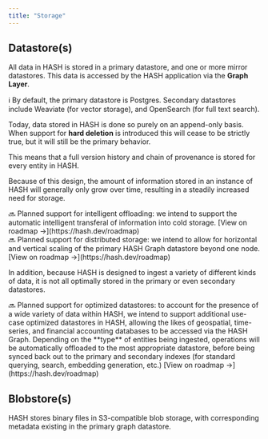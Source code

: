 ```yaml
---
title: "Storage"
---
```


## Datastore(s)

All data in HASH is stored in a primary datastore, and one or more mirror datastores. This data is accessed by the HASH application via the **Graph Layer**.

<aside>
  ℹ️ By default, the primary datastore is Postgres. Secondary datastores include
  Weaviate (for vector storage), and OpenSearch (for full text search).
</aside>

Today, data stored in HASH is done so purely on an append-only basis. When support for **hard deletion** is introduced this will cease to be strictly true, but it will still be the primary behavior.

This means that a full version history and chain of provenance is stored for every entity in HASH.

Because of this design, the amount of information stored in an instance of HASH will generally only grow over time, resulting in a steadily increased need for storage.

<aside>
  🔜 Planned support for intelligent offloading: we intend to support the
  automatic intelligent transferal of information into cold storage. [View on
  roadmap →](https://hash.dev/roadmap)
</aside>

<aside>
  🔜 Planned support for distributed storage: we intend to allow for horizontal
  and vertical scaling of the primary HASH Graph datastore beyond one node.
  [View on roadmap →](https://hash.dev/roadmap)
</aside>

In addition, because HASH is designed to ingest a variety of different kinds of data, it is not all optimally stored in the primary or even secondary datastores.

<aside>
  🔜 Planned support for optimized datastores: to account for the presence of a
  wide variety of data within HASH, we intend to support additional use-case
  optimized datastores in HASH, allowing the likes of geospatial, time-series,
  and financial accounting databases to be accessed via the HASH Graph.
  Depending on the **type** of entities being ingested, operations will be
  automatically offloaded to the most appropriate datastore, before being synced
  back out to the primary and secondary indexes (for standard querying, search,
  embedding generation, etc.) [View on roadmap →](https://hash.dev/roadmap)
</aside>

## Blobstore(s)

HASH stores binary files in S3-compatible blob storage, with corresponding metadata existing in the primary graph datastore.
